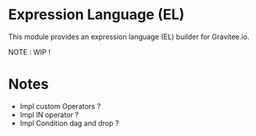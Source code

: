 
<Meta title="Components / EL / README" />

# Expression Language (EL)

This module provides an expression language (EL) builder for Gravitee.io.

NOTE : WIP !

# Notes

- Impl custom Operators ?
- Impl IN operator ?
- Impl Condition dag and drop ?
